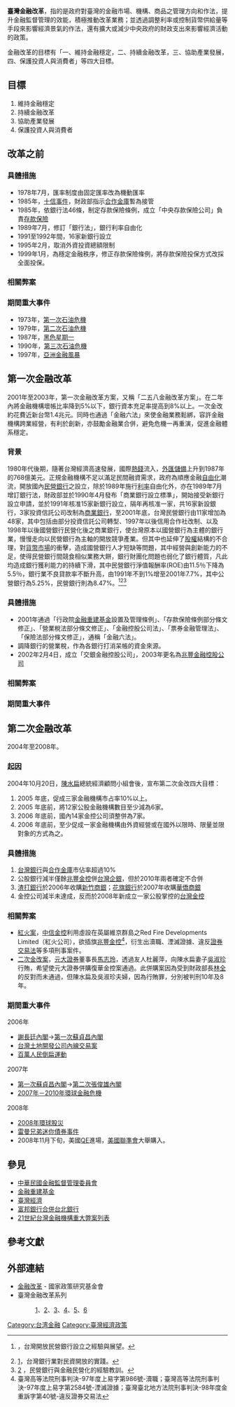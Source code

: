 '''臺灣金融改革'''，指的是政府對臺灣的金融市場、機構、商品之管理方向和作法，提升金融監督管理的效能，積極推動改革業務；並透過調整利率或控制貨幣供給量等手段來影響經濟景氣的作法，還有擴大或減少中央政府的財政支出來影響經濟活動的政策。

金融改革的目標有「一、維持金融穩定，二、持續金融改革，三、協助產業發展，四、保護投資人與消費者」等四大目標。

==目標==
#維持金融穩定
#持續金融改革
#協助產業發展
#保護投資人與消費者

==改革之前==
===具體措施===
*1978年7月，匯率制度由固定匯率改為機動匯率
*1985年，[[十信案|十信事件]]，財政部指示[[合作金庫|合作金庫]]暫為接管
*1985年，依銀行法46條，制定存款保險條例，成立「中央存款保險公司」負責[[存款保險|存款保險]]
*1989年7月，修訂「銀行法」，銀行利率自由化
*1991至1992年間，16家新銀行設立
*1995年2月，取消外資投資總額限制
*1999年1月，為穩定金融秩序，修正存款保險條例，將存款保險投保方式改採全面投保。
===相關弊案===
===期間重大事件===
*1973年，[[第一次石油危機|第一次石油危機]]
*1979年，[[第二次石油危機|第二次石油危機]]
*1987年，[[黑色星期一|黑色星期一]]
*1990年，[[第三次石油危機|第三次石油危機]]
*1997年，[[亞洲金融風暴|亞洲金融風暴]]

==第一次金融改革==
2001年至2003年，第一次金融改革方案，又稱「二五八金融改革方案」。在二年內將金融機構壞帳比率降到5%以下，銀行資本充足率提高到8%以上。一次金改約花費近新台幣1.4兆元。同時也通過「金融六法」來使金融業務鬆綁，容許金融機構跨業經營，有利於創新，亦鼓勵金融業合併，避免危機一再重演，促進金融體系穩定。
===背景===
1980年代後期，隨著台灣經濟高速發展，國際[[熱錢|熱錢]]流入，[[外匯儲備|外匯儲備]]上升到1987年的768億美元。正規金融機構不足以滿足民間融資需求，政府為順應金融[[自由化|自由化]]潮流，開放國內[[民營銀行|民營銀行]]之設立，除於1989年施行[[利率|利率]]自由化外，亦在1989年7月增訂銀行法，財政部並於1990年4月發布「商業銀行設立標準」，開始接受新銀行設立申請，並於1991年核准15家新銀行設立，隔年再核准一家，共16家新設銀行，3家投資信託公司改制為[[商業銀行|商業銀行]]，至2001年底，台灣民營銀行由11家增加為48家，其中包括由部分投資信託公司轉型、1997年以後信用合作社改制、以及1998年以後國營銀行民營化後之商業銀行，使台灣原本以國營銀行為主體的銀行業，慢慢走向以民營銀行為主軸的開放競爭產業。但其中也延伸了[[股權|股權]]結構的不合理，對[[貨幣市場|貨幣市場]]的衝擊，造成國營銀行人才短缺等問題，其中經營與創新能力的不足，使得民營銀行間競食相似業務大餅，銀行財團化問題也弱化了銀行體質，凡此均造成銀行獲利能力的持續下滑，其中民營銀行淨值報酬率(ROE)由11.5％下降為5.5％，銀行業不良貸款率不斷升高，由1991年不到1%增至2001年7.7%，其中公營銀行為5.25%，民營銀行則為8.47%。<ref>{{cite web |url=http://old.npf.org.tw/PUBLICATION/FM/091/FM-R-091-063.htm |title=存档副本 |accessdate=2015-12-12 |deadurl=yes |archiveurl=https://web.archive.org/web/20151118001735/http://old.npf.org.tw/PUBLICATION/FM/091/FM-R-091-063.htm |archivedate=2015-11-18 }}，台灣開放民營銀行設立之經驗與展望。</ref><ref>[http://big5.huaxia.com/tslj/jjsp/2013/12/3647717.html]，台灣銀行業對民資開放的實踐。</ref><ref>[http://bond.hexun.com.tw/2015-02-15/173400179.html] {{Wayback|url=http://bond.hexun.com.tw/2015-02-15/173400179.html |date=20151222101001 }}，民營銀行與金融民營化的經驗教訓。</ref>
===具體措施===
*2001年通過「行政院[[金融重建基金|金融重建基金]]設置及管理條例」、「存款保險條例部分條文修正」、「營業稅法部分條文修正」、「金融控股公司法」、「票券金融管理法」、「保險法部分條文修正」，通稱「金融六法」。
*調降銀行的營業稅，作為各銀行打消呆帳的資金來源。
*2002年2月4日，成立「交銀金融控股公司」，2003年更名為[[兆豐金融控股公司|兆豐金融控股公司]]

===相關弊案===
===期間重大事件===

==第二次金融改革==
2004年至2008年。
===起因===
2004年10月20日，[[陳水扁|陳水扁]]總統經濟顧問小組會後，宣布第二次金改四大目標：
#2005 年底，促成三家金融機構市占率10%以上。
#2005 年底前，將12家公股金融機構數目至少減為6家。
#2006 年底前，國內14家金控公司須整併為7家。
#2006 年底前，至少促成一家金融機構由外資經營或在國外以限時、限量並限對象的方式為之。

===具體措施===
#[[台灣銀行|台灣銀行]]與[[合作金庫|合作金庫]]市佔率超過10%
#公股銀行減半僅餘[[兆豐金控|兆豐金控]]併[[台灣企銀|台灣企銀]]，但於2010年兩者確定不合併
#[[渣打銀行|渣打銀行]]於2006年收購[[新竹商銀|新竹商銀]]；[[花旗銀行|花旗銀行]]於2007年收購[[華僑商銀|華僑商銀]]
#金控公司減半未達成，反而於2008年新成立一家公股掌控的[[台灣金控|台灣金控]]

===相關弊案===
*[[紅火案|紅火案]]，[[中國信託金融控股公司|中信金控]]利用虛設在英屬維京群島之Red Fire Developments Limited（紅火公司），欲插旗[[兆豐金融控股公司|兆豐金控]]<ref>臺灣高等法院刑事判決-97年度上易字第986號-瀆職；臺灣高等法院刑事判決-97年度上易字第2584號-湮滅證據；臺灣臺北地方法院刑事判決-98年度金重訴字第40號-違反證券交易法</ref>，衍生出瀆職、湮滅證據、違反[[證券交易法|證券交易法]]等多項刑事案件。
*[[二次金改案|二次金改案]]，[[元大證券|元大證券]]董事長[[馬志玲|馬志玲]]，透過友人杜麗萍，向陳水扁妻子[[吳淑珍|吳淑珍]]行賄，希望使元大證券併購復華金控案通過。此併購案因為受到財政部長[[林全|林全]]的反對而未通過，但陳水扁及吳淑珍夫婦，因為行賄罪，分別被判刑10年及8年。

===期間重大事件===
;2006年
*[[謝長廷內閣|謝長廷內閣]]→[[第一次蘇貞昌內閣|第一次蘇貞昌內閣]]
*[[台灣土地開發公司內線交易案|台灣土地開發公司內線交易案]]
*[[百萬人民倒扁運動|百萬人民倒扁運動]]
;2007年
*[[第一次蘇貞昌內閣|第一次蘇貞昌內閣]]→[[第二次張俊雄內閣|第二次張俊雄內閣]]
*[[2007年－2010年環球金融危機|2007年－2010年環球金融危機]]
;2008年
*[[2008年環球股災|2008年環球股災]]
*[[雷曼兄弟迷你債券事件|雷曼兄弟迷你債券事件]]
*2008年11月下旬，美國[[量化寬鬆|QE]]進場，[[联邦储备系统|美國聯準會]]大舉購入{{link-en|抵押貸款支持證券|Mortgage-backed security}}。

==參見==
* [[中華民國金融監督管理委員會|中華民國金融監督管理委員會]]
* [[金融重建基金|金融重建基金]]
* [[臺灣經濟|臺灣經濟]]
* [[富邦銀行合併台北銀行|富邦銀行合併台北銀行]]
* [[21世紀台灣金融機構重大弊案列表|21世紀台灣金融機構重大弊案列表]]

==參考文獻==
{{reflist|2}}

==外部連結==
*[http://www.npf.org.tw/tag?query=%E9%87%91%E8%9E%8D%E6%94%B9%E9%9D%A9 金融改革] - 國家政策研究基金會
*臺灣金融改革系列
*:[http://big5.taiwan.cn/jinrong/zjzl/201004/t20100409_1312867.htm 1]、[http://big5.taiwan.cn/jinrong/zjzl/201004/t20100416_1324402.htm 2]、[http://big5.taiwan.cn/jinrong/zjzl/201005/t20100505_1358382.htm 3]、[http://big5.taiwan.cn/jinrong/zjzl/201005/t20100519_1377112.htm 4]、[http://big5.taiwan.cn/jinrong/zjzl/201006/t20100603_1398460.htm 5]、[http://big5.taiwan.cn/jinrong/zjzl/201007/t20100702_1438631.htm 6]

[[Category:台湾金融|Category:台湾金融]]
[[Category:臺灣經濟政策|Category:臺灣經濟政策]]